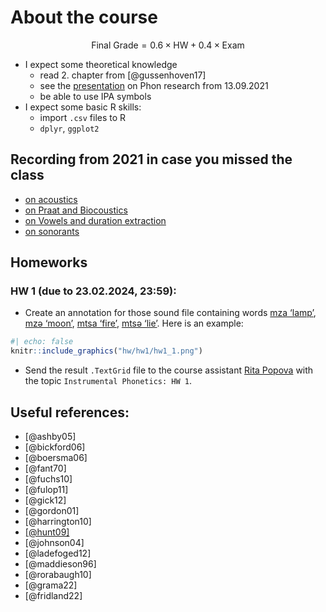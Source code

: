 # About the course {.unnumbered}

$$
\text{Final Grade} = 0.6 \times \text{HW} + 0.4 \times \text{Exam}
$$

- I expect some theoretical knowledge
    - read 2. chapter from [@gussenhoven17]
    - see the [presentation](https://github.com/agricolamz/2021.09.13_HSE_phon_research/raw/master/2021.09.13_HSE_phon_research.pdf) on Phon research from 13.09.2021
    - be able to use IPA symbols
- I expect some basic R skills:
    - import `.csv` files to R
    - `dplyr`, `ggplot2`

## Recording from 2021 in case you missed the class

- [on acoustics](https://youtu.be/AD2KYpXlo4A)
- [on Praat and Biocoustics](https://www.youtube.com/watch?v=NoZxQiu1fzs&list=PL_HB2SrKjmML6J40SgCIzPT6f0Mz9ogrW&index=2)
- [on Vowels and duration extraction](https://www.youtube.com/watch?v=zdTIzDHnwQo&list=PL_HB2SrKjmML6J40SgCIzPT6f0Mz9ogrW&index=3)
- [on sonorants](https://www.youtube.com/watch?v=Ff7c8SUOxws&list=PL_HB2SrKjmML6J40SgCIzPT6f0Mz9ogrW&index=4)

## Homeworks

### HW 1 (due to 23.02.2024, 23:59): 

* Create an annotation for those sound file containing words [mza 'lamp'](https://github.com/agricolamz/2022_HSE_m_Instrumental_phonetics/blob/master/hw/hw1/01.wav?raw=true), [mzə 'moon'](https://github.com/agricolamz/2022_HSE_m_Instrumental_phonetics/blob/master/hw/hw1/02.wav?raw=true), [mtsa 'fire'](https://github.com/agricolamz/2022_HSE_m_Instrumental_phonetics/blob/master/hw/hw1/03.wav?raw=true), [mtsə 'lie'](https://github.com/agricolamz/2022_HSE_m_Instrumental_phonetics/blob/master/hw/hw1/04.wav?raw=true). Here is an example:

```r
#| echo: false
knitr::include_graphics("hw/hw1/hw1_1.png")
```

* Send the result `.TextGrid` file to the course assistant [Rita Popova](mailto:ritavpopova@gmail.com) with the topic `Instrumental Phonetics: HW 1`.

## Useful references: 

- [@ashby05]
- [@bickford06]
- [@boersma06]
- [@fant70]
- [@fuchs10]
- [@fulop11]
- [@gick12]
- [@gordon01]
- [@harrington10]
- [[@hunt09]](https://dspace.mit.edu/bitstream/handle/1721.1/52797/547382338-MIT.pdf;sequence=2)
- [@johnson04]
- [@ladefoged12]
- [@maddieson96]
- [@rorabaugh10]
- [@grama22]
- [@fridland22]
